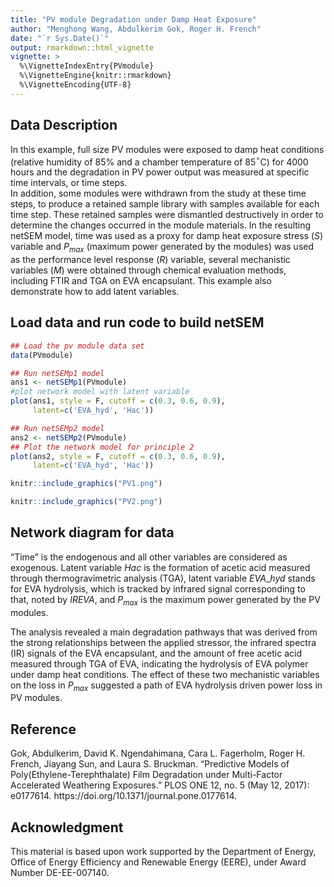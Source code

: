 ```yaml
---
title: "PV module Degradation under Damp Heat Exposure"
author: "Menghong Wang, Abdulkerim Gok, Roger H. French"
date: "`r Sys.Date()`"
output: rmarkdown::html_vignette
vignette: >
  %\VignetteIndexEntry{PVmodule}
  %\VignetteEngine{knitr::rmarkdown}
  %\VignetteEncoding{UTF-8}
---
```


Data Description
-----------------------------------


In this example, full size PV modules were exposed to damp heat conditions (relative humidity of 85\% and a chamber temperature of 85$^\circ$C) for 4000 hours and the degradation in PV power output was measured at specific time intervals, or time steps.  
      In addition, some modules were withdrawn from the study at these time steps, to produce a retained sample library with samples available for each time step. 
      These retained samples were dismantled destructively in order to determine the changes occurred in the module materials. 
      In the resulting netSEM model, time was used as a proxy for damp heat exposure stress ($S$) variable and $P_{max}$ (maximum power generated by the modules) was used as the performance level response ($R$) variable, several mechanistic variables ($M$) were obtained through chemical evaluation methods, including FTIR and TGA  on EVA encapsulant. 
      This example also demonstrate how to add latent variables. 

Load data and run code to build netSEM 
------------------------------------------
```r

## Load the pv module data set
data(PVmodule)

## Run netSEMp1 model
ans1 <- netSEMp1(PVmodule)
#plot network model with latent variable
plot(ans1, style = F, cutoff = c(0.3, 0.6, 0.9), 
     latent=c('EVA_hyd', 'Hac'))

## Run netSEMp2 model
ans2 <- netSEMp2(PVmodule)
## Plot the network model for principle 2 
plot(ans2, style = F, cutoff = c(0.3, 0.6, 0.9), 
     latent=c('EVA_hyd', 'Hac'))
```


```r
knitr::include_graphics("PV1.png")
```

```r
knitr::include_graphics("PV2.png")
```

Network diagram for data
--------------------------
"Time" is the endogenous and all other variables are considered as exogenous. 
Latent variable $Hac$ is the formation of acetic acid measured through thermogravimetric analysis (TGA), latent variable $EVA\_hyd$ stands for EVA hydrolysis, which is tracked by infrared signal corresponding to that, noted by $IREVA$, and $P_{max}$ is the maximum power generated by the PV modules. 

The analysis revealed a main degradation pathways that was derived from the strong relationships between the applied stressor, the infrared spectra (IR) signals of the EVA encapsulant, and the amount of free acetic acid measured through TGA of EVA, indicating the hydrolysis of EVA polymer under damp heat conditions. 
The effect of these two mechanistic variables on the loss in $P_{max}$ suggested a path of EVA hydrolysis driven power loss in PV modules. 
      

Reference
--------------------------

Gok, Abdulkerim, David K. Ngendahimana, Cara L. Fagerholm, Roger H. French, Jiayang Sun, and Laura S. Bruckman. "Predictive Models of Poly(Ethylene-Terephthalate) Film Degradation under Multi-Factor Accelerated Weathering Exposures." PLOS ONE 12, no. 5 (May 12, 2017): e0177614. https://doi.org/10.1371/journal.pone.0177614.


Acknowledgment
--------------------------
This material is based upon work supported by the Department of Energy, Office of Energy Efficiency and Renewable Energy (EERE), under Award Number DE-EE-007140.

